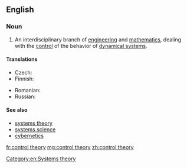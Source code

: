 ==English==
{{wikipedia}}

===Noun===
{{en-noun|~|control theories}}

# An interdisciplinary branch of [[engineering]] and [[mathematics]], dealing with the [[control]] of the behavior of [[dynamical system]]s.

====Translations====
{{trans-top|branch of engineering and mathematics}}
* Czech: {{t|cs|teorie řízení|n}}
* Finnish: {{t|fi|säätöteoria}}
{{trans-mid}}
* Romanian: {{t|ro|teoria reglării|f}}
* Russian: {{t|ru|тео́рия управле́ния|f}}
{{trans-bottom}}

====See also====
* [[systems theory]]
* [[systems science]]
* [[cybernetics]]

[[Category:en:Systems theory]]

[[fr:control theory]]
[[mg:control theory]]
[[zh:control theory]]